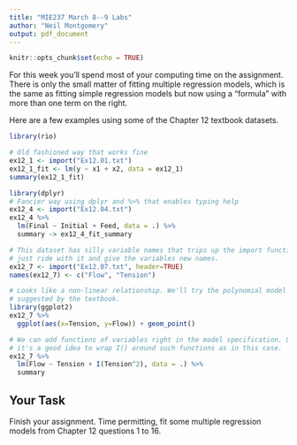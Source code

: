 ```yaml
---
title: "MIE237 March 8--9 Labs"
author: "Neil Montgomery"
output: pdf_document
---
```


```r
knitr::opts_chunk$set(echo = TRUE)
```

For this week you'll spend most of your computing time on the assignment. There is only the small matter of fitting multiple regression models, which is the same as fitting simple regression models but now using a "formula" with more than one term on the right.

Here are a few examples using some of the Chapter 12 textbook datasets.

```r
library(rio)

# Old fashioned way that works fine
ex12_1 <- import("Ex12.01.txt")
ex12_1_fit <- lm(y ~ x1 + x2, data = ex12_1)
summary(ex12_1_fit)

library(dplyr)
# Fancier way using dplyr and %>% that enables typing help
ex12_4 <- import("Ex12.04.txt")
ex12_4 %>% 
  lm(Final ~ Initial + Feed, data = .) %>% 
  summary -> ex12_4_fit_summary

# This dataset has silly variable names that trips up the import function. Let's
# just ride with it and give the variables new names.
ex12_7 <- import("Ex12.07.txt", header=TRUE)
names(ex12_7) <- c("Flow", "Tension")

# Looks like a non-linear relationship. We'll try the polynomial model as
# suggested by the textbook.
library(ggplot2)
ex12_7 %>% 
  ggplot(aes(x=Tension, y=Flow)) + geom_point()

# We can add functions of variables right in the model specification. Usually
# it's a good idea to wrap I() around such functions as in this case.
ex12_7 %>% 
  lm(Flow ~ Tension + I(Tension^2), data = .) %>% 
  summary
```

## Your Task

Finish your assignment. Time permitting, fit some multiple regression models from Chapter 12 questions 1 to 16.

